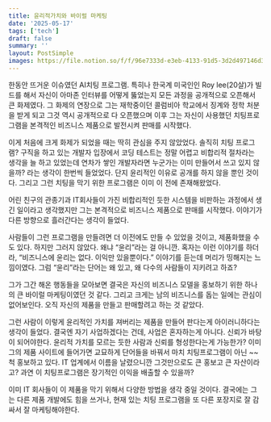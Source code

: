 ```yaml
---
title: 윤리적가치와 바이럴 마케팅
date: '2025-05-17'
tags: ['tech']
draft: false
summary: ''
layout: PostSimple
images: https://file.notion.so/f/f/96e7333d-e3eb-4133-91d5-3d2d497146d3/a698757d-32a3-49a5-96e5-21c725079748/%E1%84%89%E1%85%B3%E1%84%8F%E1%85%B3%E1%84%85%E1%85%B5%E1%86%AB%E1%84%89%E1%85%A3%E1%86%BA_2025-05-04_%E1%84%8B%E1%85%A9%E1%84%92%E1%85%AE_3.04.31.png?table=block&id=1e9a8b02-9088-8095-b8e5-dc20c5f5ae61&spaceId=96e7333d-e3eb-4133-91d5-3d2d497146d3&expirationTimestamp=1747540800000&signature=M4LxUxdKtCudRIUE6FfDJYu5MTe6O5MPajeKzQjO1t4&downloadName=%E1%84%89%E1%85%B3%E1%84%8F%E1%85%B3%E1%84%85%E1%85%B5%E1%86%AB%E1%84%89%E1%85%A3%E1%86%BA+2025-05-04+%E1%84%8B%E1%85%A9%E1%84%92%E1%85%AE+3.04.31.png
---
```


한동안 뜨거운 이슈였던 AI치팅 프로그램. 특히나 한국계 미국인인 Roy lee(20살)가 빌드를 해서 자신이 아마존 인터뷰를 어떻게 뚫었는지 모든 과정을 공개적으로 오픈해서 큰 화제였다. 그 화제의 연장으로 그는 재학중이던 콜럼비아 학교에서 징계와 정학 처분을 받게 되고 그것 역시 공개적으로 다 오픈했으며 이후 그는 자신이 사용했던 치팅프로그램을 본격적인 비즈니스 제품으로 발전시켜 판매를 시작했다.

이게 처음에 크게 화제가 되었을 때는 딱히 관심을 주지 않았었다. 솔직히 치팅 프로그램? 구직을 하고 있는 개발자 입장에서 코딩 테스트는 정말 어렵고 비합리적 절차라는 생각을 늘 하고 있었는데 연차가 쌓인 개발자라면 누군가는 이미 만들어서 쓰고 있지 않을까? 라는 생각이 한번씩 들었었다. 단지 윤리적인 이유로 공개를 하지 않을 뿐인 것이다. 그리고 그런 치팅을 막기 위한 프로그램은 이미 이 전에 존재해왔었다.

어린 친구의 관종기과 IT회사들이 가진 비합리적인 듯한 시스템을 비판하는 과정에서 생긴 일이라고 생각했지만 그는 본격적으로 비즈니스 제품으로 판매를 시작했다. 이야기가 다른 방향으로 흘러간다는 생각이 들었다.

사람들이 그런 프로그램을 만들려면 더 이전에도 만들 수 있었을 것이고, 제품화했을 수도 있다. 하지만 그러지 않았다. 왜냐 “윤리”라는 걸 아니깐. 혹자는 이런 이야기를 하더라, “비즈니스에 윤리는 없다. 이익만 있을뿐이다.” 이야기를 듣는데 머리가 띵해지는 느낌이였다. 그럼 “윤리”라는 단어는 왜 있고, 왜 다수의 사람들이 지키려고 하죠?

그가 그간 해온 행동들을 모아보면 결국은 자신의 비즈니스 모델을 홍보하기 위한 하나의 큰 바이럴 마케팅이였던 것 같다. 그리고 크게는 남의 비즈니스를 돕는 일에는 관심이 없어보인다. 오직 자신의 제품을 만들고 판매할려고 하는 것 같았다.

그런 사람이 이렇게 윤리적인 가치를 져버리는 제품을 만들어 판다는게 아이러니하다는 생각이 들었다. 결국엔 자기 사업하겠다는 건데, 사업은 혼자하는게 아니다. 신뢰가 바탕이 되어야한다. 윤리적 가치를 모르는 듯한 사람과 신뢰를 형성한다는게 가능한가? 이미 그의 제품 사이트에 들어가면 교묘하게 단어들을 바꿔서 마치 치팅프로그램이 아닌 ~~척 홍보하고 있다. IT 업계에서 이름을 날렸으니깐 그것만으로도 큰 홍보고 큰 자산이라고?
과연 이 치팅프로그램은 장기적인 이익을 배출할 수 있을까?

이미 IT 회사들이 이 제품을 막기 위해서 다양한 방법을 생각 중일 것이다. 결국에는 그는 다른 제품 개발에도 힘을 쓰거나, 현재 있는 치팅 프로그램을 또 다른 포장지로 잘 감싸서 잘 마케팅해야한다.
